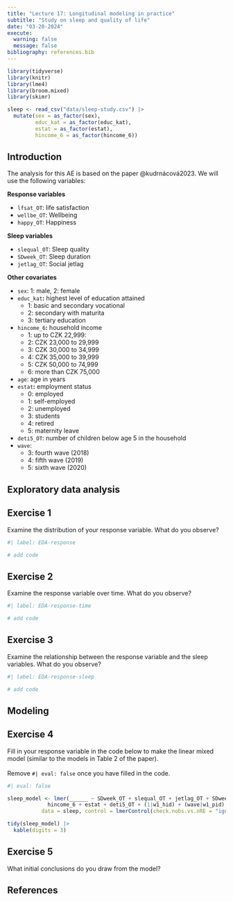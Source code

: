 ```yaml
---
title: "Lecture 17: Longitudinal modeling in practice"
subtitle: "Study on sleep and quality of life"
date: "03-20-2024"
execute:
  warning: false
  message: false
bibliography: references.bib
---
```


```r
library(tidyverse)
library(knitr)
library(lme4)
library(broom.mixed)
library(skimr)
```

```r
sleep <- read_csv("data/sleep-study.csv") |>
  mutate(sex = as_factor(sex), 
         educ_kat = as_factor(educ_kat), 
         estat = as_factor(estat), 
         hincome_6 = as_factor(hincome_6))
```

## Introduction

The analysis for this AE is based on the paper @kudrnácová2023. We will use the following variables:

**Response variables**

-   `lfsat_OT`: life satisfaction
-   `wellbe_OT`: Wellbeing
-   `happy_OT`: Happiness

**Sleep variables**

-   `slequal_OT`: Sleep quality
-   `SDweek_OT`: Sleep duration
-   `jetlag_OT`: Social jetlag

**Other covariates**

-   `sex`: 1: male, 2: female
-   `educ_kat`**:** highest level of education attained
    -   1: basic and secondary vocational
    -   2: secondary with maturita
    -   3: tertiary education
-   `hincome_6`**:** household income
    -   1: up to CZK 22,999:
    -   2: CZK 23,000 to 29,999
    -   3: CZK 30,000 to 34,999
    -   4: CZK 35,000 to 39,999
    -   5: CZK 50,000 to 74,999
    -   6: more than CZK 75,000
-   `age`: age in years
-   `estat`**:** employment status
    -   0: employed
    -   1: self-employed
    -   2: unemployed
    -   3: students
    -   4: retired
    -   5: maternity leave
-   `deti5_OT`: number of children below age 5 in the household
-   `wave`:
    -   3: fourth wave (2018)
    -   4: fifth wave (2019)
    -   5: sixth wave (2020)

## Exploratory data analysis

::: callout-note
## Exercise 1

Examine the distribution of your response variable. What do you observe?
:::

```r
#| label: EDA-response

# add code 

```

::: callout-note
## Exercise 2

Examine the response variable over time. What do you observe?
:::

```r
#| label: EDA-response-time

# add code 
```

::: callout-note
## Exercise 3

Examine the relationship between the response variable and the sleep variables. What do you observe?
:::

```r
#| label: EDA-response-sleep

# add code 
```

## Modeling

::: callout-note
## Exercise 4

Fill in your response variable in the code below to make the linear mixed model (similar to the models in Table 2 of the paper).\
\
Remove `#| eval: false` once you have filled in the code.
:::

```r
#| eval: false

sleep_model <- lmer(______ ~ SDweek_OT + slequal_OT + jetlag_OT + SDweek_OT:wave + slequal_OT:wave + jetlag_OT:wave + wave +  sex + educ_kat + age + 
             hincome_6 + estat + deti5_OT + (1|w1_hid) + (wave|w1_pid), 
           data = sleep, control = lmerControl(check.nobs.vs.nRE = "ignore"))

tidy(sleep_model) |> 
  kable(digits = 3)

```

::: callout-note
## Exercise 5

What initial conclusions do you draw from the model?
:::

## References

